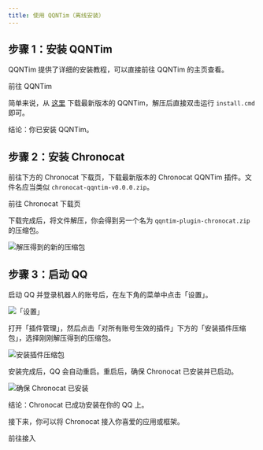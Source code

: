 ```yaml
---
title: 使用 QQNTim（离线安装）
---
```



## 步骤 1：安装 QQNTim

<UntrustedContents />

QQNTim 提供了详细的安装教程，可以直接前往 QQNTim 的主页查看。

<Link
  className="button button--secondary button--lg"
  to="https://github.com/FlysoftBeta/QQNTim"
>
  <span>前往 QQNTim</span>
</Link>

简单来说，从 [这里](https://github.com/Flysoft-Studio/QQNTim/releases) 下载最新版本的
QQNTim，解压后直接双击运行 `install.cmd` 即可。

结论：你已安装 QQNTim。

## 步骤 2：安装 Chronocat

前往下方的 Chronocat 下载页，下载最新版本的 Chronocat QQNTim
插件。文件名应当类似 `chronocat-qqntim-v0.0.0.zip`。

<Link
  className="button button--secondary button--lg"
  to="https://github.com/chrononeko/chronocat/releases"
>
  <span>前往 Chronocat 下载页</span>
</Link>

下载完成后，将文件解压，你会得到另一个名为 `qqntim-plugin-chronocat.zip` 的压缩包。

![解压得到的新的压缩包](qqntim-airgap-zip.png)

## 步骤 3：启动 QQ

启动 QQ 并登录机器人的账号后，在左下角的菜单中点击「设置」。

![「设置」](settings1.png)

打开「插件管理」，然后点击「对所有账号生效的插件」下方的「安装插件压缩包」，选择刚刚解压得到的压缩包。

![安装插件压缩包](qqntim-airgap-install.png)

安装完成后，QQ 会自动重启。重启后，确保 Chronocat 已安装并已启动。

![确保 Chronocat 已安装](qqntim-ensure.png)

结论：Chronocat 已成功安装在你的 QQ 上。

接下来，你可以将 Chronocat 接入你喜爱的应用或框架。

<Link
  className="button button--secondary button--lg button--normal"
  to="/connect"
>
  <span>前往接入</span>
</Link>
